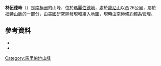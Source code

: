 {{coord|77|36|S|147|13|W|source:GNIS|display=title}}

'''林伍德峰'''（{{lang-en|Linwood Peak}}）是[[南極洲|南極洲]]的山峰，位於[[瑪麗伯德地|瑪麗伯德地]]，處於[[龍尼山|龍尼山]]以西26公里，屬於[[福特山脈|福特山脈]]的一部分，由[[美國|美國]]研究隊發現和繪入地圖，現時由[[南極條約體系|南極條約體系]]管理。

==參考資料==
*{{cite gnis | type = antarid | id = 8875| name = Linwood Peak | accessdate = 2013-06-18}}
*{{usgs-gazetteer|id=8875}}

{{DEFAULTSORT:Linwood Peak}}
[[Category:馬里伯地山峰|Category:馬里伯地山峰]]


{{MarieByrdLand-geo-stub}}